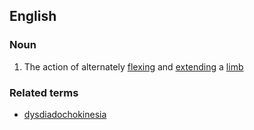 ==English==

===Noun===
{{en-noun|diadochokineses}}

# The action of alternately [[flex]]ing and [[extend]]ing a [[limb]]

===Related terms===
* [[dysdiadochokinesia]]